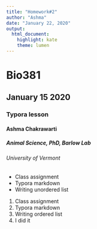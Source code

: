 ```yaml
---
title: "Homework#2"
author: "Ashma"
date: "January 22, 2020"
output: 
  html_document: 
    highlight: kate
    theme: lumen
---
```


# Bio381

## January 15 2020

### Typora lesson

#### Ashma Chakrawarti

##### Animal Science, PhD, Barlow Lab

###### University of Vermont
+ Class assignment
+ Typora markdown
+ Writing unordered list

1. Class assignment
2. Typora markdown
3. Writing ordered list
4. I did it

